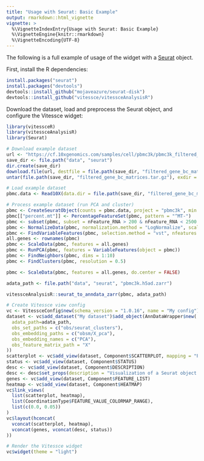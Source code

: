 ```yaml
---
title: "Usage with Seurat: Basic Example"
output: rmarkdown::html_vignette
vignette: >
  %\VignetteIndexEntry{Usage with Seurat: Basic Example}
  %\VignetteEngine{knitr::rmarkdown}
  %\VignetteEncoding{UTF-8}
---
```


The following is a full example of usage of the widget with a [Seurat](https://satijalab.org/seurat/) object.


First, install the R dependencies:

```r
install.packages("seurat")
install.packages("devtools")
devtools::install_github("mojaveazure/seurat-disk")
devtools::install_github("vitessce/vitessceAnalysisR")
```


Download the dataset, load and preprocess the Seurat object, and configure the Vitessce widget:

```r
library(vitessceR)
library(vitessceAnalysisR)
library(Seurat)

# Download example dataset
url <- "https://cf.10xgenomics.com/samples/cell/pbmc3k/pbmc3k_filtered_gene_bc_matrices.tar.gz"
save_dir <- file.path("data", "seurat")
dir.create(save_dir)
download.file(url, destfile = file.path(save_dir, "filtered_gene_bc_matrices.tar.gz"))
untar(file.path(save_dir, "filtered_gene_bc_matrices.tar.gz"), exdir = save_dir)

# Load example dataset
pbmc.data <- Read10X(data.dir = file.path(save_dir, "filtered_gene_bc_matrices", "hg19"))

# Process example dataset (run PCA and cluster)
pbmc <- CreateSeuratObject(counts = pbmc.data, project = "pbmc3k", min.cells = 3, min.features = 200)
pbmc[["percent.mt"]] <- PercentageFeatureSet(pbmc, pattern = "^MT-")
pbmc <- subset(pbmc, subset = nFeature_RNA > 200 & nFeature_RNA < 2500 & percent.mt < 5)
pbmc <- NormalizeData(pbmc, normalization.method = "LogNormalize", scale.factor = 10000)
pbmc <- FindVariableFeatures(pbmc, selection.method = "vst", nfeatures = 2000)
all.genes <- rownames(pbmc)
pbmc <- ScaleData(pbmc, features = all.genes)
pbmc <- RunPCA(pbmc, features = VariableFeatures(object = pbmc))
pbmc <- FindNeighbors(pbmc, dims = 1:10)
pbmc <- FindClusters(pbmc, resolution = 0.5)

pbmc <- ScaleData(pbmc, features = all.genes, do.center = FALSE)

adata_path <- file.path("data", "seurat", "pbmc3k.h5ad.zarr")

vitessceAnalysisR::seurat_to_anndata_zarr(pbmc, adata_path)

# Create Vitessce view config
vc <- VitessceConfig$new(schema_version = "1.0.16", name = "My config")
dataset <- vc$add_dataset("My dataset")$add_object(AnnDataWrapper$new(
  adata_path=adata_path,
  obs_set_paths = c("obs/seurat_clusters"),
  obs_embedding_paths = c("obsm/X_pca"),
  obs_embedding_names = c("PCA"),
  obs_feature_matrix_path = "X"
))
scatterplot <- vc$add_view(dataset, Component$SCATTERPLOT, mapping = "PCA")
status <- vc$add_view(dataset, Component$STATUS)
desc <- vc$add_view(dataset, Component$DESCRIPTION)
desc <- desc$set_props(description = "Visualization of a Seurat object containing the PBMC 3K dataset.")
genes <- vc$add_view(dataset, Component$FEATURE_LIST)
heatmap <- vc$add_view(dataset, Component$HEATMAP)
vc$link_views(
  list(scatterplot, heatmap),
  list(CoordinationType$FEATURE_VALUE_COLORMAP_RANGE),
  list(c(0.0, 0.05))
)
vc$layout(hconcat(
  vconcat(scatterplot, heatmap),
  vconcat(genes, vconcat(desc, status))
))

# Render the Vitessce widget
vc$widget(theme = "light")
```



